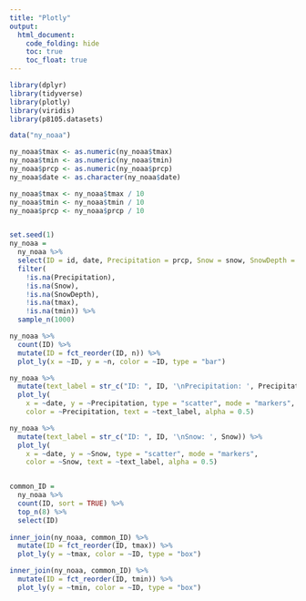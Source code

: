```yaml
---
title: "Plotly"
output: 
  html_document:
    code_folding: hide
    toc: true
    toc_float: true
---
```


```r
library(dplyr)
library(tidyverse)
library(plotly)
library(viridis)
library(p8105.datasets)
```

```r
data("ny_noaa")
```

```r
ny_noaa$tmax <- as.numeric(ny_noaa$tmax)
ny_noaa$tmin <- as.numeric(ny_noaa$tmin)
ny_noaa$prcp <- as.numeric(ny_noaa$prcp)
ny_noaa$date <- as.character(ny_noaa$date)

ny_noaa$tmax <- ny_noaa$tmax / 10
ny_noaa$tmin <- ny_noaa$tmin / 10
ny_noaa$prcp <- ny_noaa$prcp / 10


set.seed(1)
ny_noaa =
  ny_noaa %>%
  select(ID = id, date, Precipitation = prcp, Snow = snow, SnowDepth = snwd, tmax, tmin) %>%
  filter(
    !is.na(Precipitation),
    !is.na(Snow),
    !is.na(SnowDepth),
    !is.na(tmax),
    !is.na(tmin)) %>%
  sample_n(1000)

ny_noaa %>%
  count(ID) %>%
  mutate(ID = fct_reorder(ID, n)) %>%
  plot_ly(x = ~ID, y = ~n, color = ~ID, type = "bar")

ny_noaa %>%
  mutate(text_label = str_c("ID: ", ID, '\nPrecipitation: ', Precipitation)) %>%
  plot_ly(
    x = ~date, y = ~Precipitation, type = "scatter", mode = "markers",
    color = ~Precipitation, text = ~text_label, alpha = 0.5)

ny_noaa %>%
  mutate(text_label = str_c("ID: ", ID, '\nSnow: ', Snow)) %>%
  plot_ly(
    x = ~date, y = ~Snow, type = "scatter", mode = "markers",
    color = ~Snow, text = ~text_label, alpha = 0.5)


common_ID =
  ny_noaa %>%
  count(ID, sort = TRUE) %>%
  top_n(8) %>%
  select(ID)
  
inner_join(ny_noaa, common_ID) %>%
  mutate(ID = fct_reorder(ID, tmax)) %>%
  plot_ly(y = ~tmax, color = ~ID, type = "box")

inner_join(ny_noaa, common_ID) %>%
  mutate(ID = fct_reorder(ID, tmin)) %>%
  plot_ly(y = ~tmin, color = ~ID, type = "box")

```

